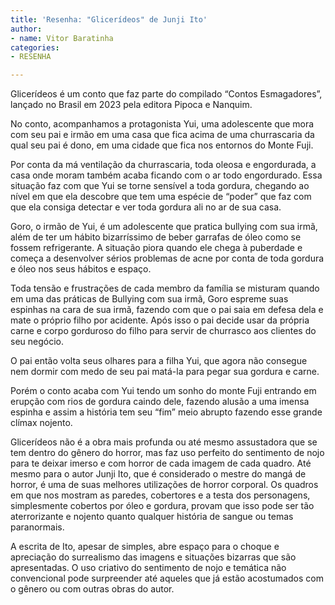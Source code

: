 ```yaml
---
title: 'Resenha: "Glicerídeos" de Junji Ito'
author:
- name: Vitor Baratinha
categories:
- RESENHA

---
```


Glicerídeos é um conto que faz parte do compilado  “Contos Esmagadores”, lançado no Brasil em 2023 pela editora Pipoca e Nanquim.

No conto, acompanhamos a protagonista Yui, uma adolescente que mora com seu pai e irmão em uma casa que fica acima de uma churrascaria da qual seu pai é dono, em uma cidade que fica nos entornos do Monte Fuji.

Por conta da má ventilação da churrascaria, toda oleosa e engordurada, a casa onde moram também acaba ficando com o ar todo engordurado. Essa situação faz com que Yui se torne sensível a toda gordura, chegando ao nível em que ela descobre que tem uma espécie de “poder” que faz com que ela consiga detectar e ver toda gordura ali no ar de sua casa.


Goro, o irmão de Yui, é um adolescente que pratica bullying com sua irmã, além de ter um hábito bizarríssimo de beber garrafas de óleo como se fossem refrigerante. A situação piora quando ele chega à puberdade e começa a desenvolver sérios problemas de acne por conta de toda gordura e óleo nos seus hábitos e espaço.

Toda tensão e frustrações de cada membro da família se misturam quando em uma das práticas de Bullying com sua irmã, Goro espreme suas espinhas na cara de sua irmã, fazendo com que o pai saia em defesa dela e mate o próprio filho por acidente. Após isso o pai decide usar da própria carne e corpo gorduroso do filho para servir de churrasco aos clientes do seu negócio.

O pai então volta seus olhares para a filha Yui, que agora não consegue nem dormir com medo de seu pai matá-la para pegar sua gordura e carne. 

Porém o conto acaba com Yui tendo um sonho do monte Fuji entrando em erupção com rios de gordura caindo dele, fazendo alusão a uma imensa espinha e assim a história tem seu “fim” meio abrupto fazendo esse grande clímax nojento.

Glicerídeos não é a obra mais profunda ou até mesmo assustadora que se tem dentro do gênero do horror, mas faz uso perfeito do sentimento de nojo para te deixar imerso e com horror de cada imagem de cada quadro. Até mesmo para o autor Junji Ito, que é considerado o mestre do mangá de horror, é uma de suas melhores utilizações de horror corporal.
Os quadros em que nos mostram as paredes, cobertores e a testa dos personagens, simplesmente cobertos por óleo e gordura, provam que isso pode ser tão aterrorizante e nojento quanto qualquer história de sangue ou temas paranormais.

A escrita de Ito, apesar de simples, abre espaço para o choque e apreciação do surrealismo das imagens e situações bizarras que são apresentadas. O uso criativo do sentimento de nojo e temática não convencional pode surpreender até aqueles que já estão acostumados com o gênero ou com outras obras do autor.

<a href="https://instagram.com/Obaratinha_"><i class="bi bi-instagram"></i></a>
